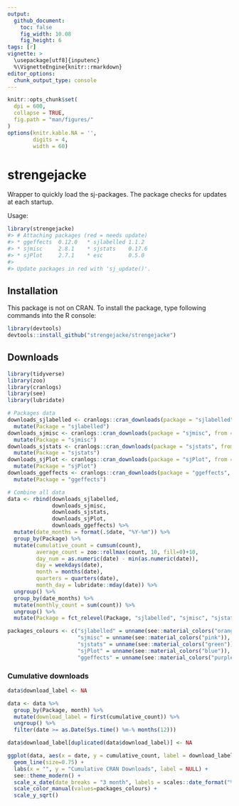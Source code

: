 ```yaml
---
output: 
  github_document:
    toc: false
    fig_width: 10.08
    fig_height: 6
tags: [r]
vignette: >
  \usepackage[utf8]{inputenc}
  %\VignetteEngine{knitr::rmarkdown}
editor_options: 
  chunk_output_type: console
---
```



```r
knitr::opts_chunk$set(
  dpi = 600,
  collapse = TRUE,
  fig.path = "man/figures/"
)
options(knitr.kable.NA = '',
        digits = 4,
        width = 60)
```

# strengejacke

Wrapper to quickly load the sj-packages. The package checks for updates at each startup.

Usage:
```r
library(strengejacke)
#> # Attaching packages (red = needs update)
#> * ggeffects  0.12.0   * sjlabelled 1.1.2 
#> * sjmisc     2.8.1    * sjstats    0.17.6     
#> * sjPlot     2.7.1    * esc        0.5.0      
#> 
#> Update packages in red with 'sj_update()'.
```

## Installation

This package is not on CRAN. To install the package, type following commands into the R console:

```r
library(devtools)
devtools::install_github("strengejacke/strengejacke")
```


## Downloads 

```r
library(tidyverse)
library(zoo)
library(cranlogs)
library(see)
library(lubridate)

# Packages data
downloads_sjlabelled <- cranlogs::cran_downloads(package = "sjlabelled", from = "2017-06-12") %>% 
  mutate(Package = "sjlabelled")
downloads_sjmisc <- cranlogs::cran_downloads(package = "sjmisc", from = "2015-03-22") %>% 
  mutate(Package = "sjmisc")
downloads_sjstats <- cranlogs::cran_downloads(package = "sjstats", from = "2016-05-23") %>% 
  mutate(Package = "sjstats")
downloads_sjPlot <- cranlogs::cran_downloads(package = "sjPlot", from = "2013-11-29") %>% 
  mutate(Package = "sjPlot")
downloads_ggeffects <- cranlogs::cran_downloads(package = "ggeffects", from = "2017-04-26") %>% 
  mutate(Package = "ggeffects")

# Combine all data
data <- rbind(downloads_sjlabelled,
              downloads_sjmisc,
              downloads_sjstats,
              downloads_sjPlot,
              downloads_ggeffects) %>% 
  mutate(date_months = format(.$date, "%Y-%m")) %>% 
  group_by(Package) %>% 
  mutate(cumulative_count = cumsum(count),
         average_count = zoo::rollmax(count, 10, fill=0)+10,
         day_num = as.numeric(date) - min(as.numeric(date)),
         day = weekdays(date),
         month = months(date),
         quarters = quarters(date),
         month_day = lubridate::mday(date)) %>% 
  ungroup() %>% 
  group_by(date_months) %>% 
  mutate(monthly_count = sum(count)) %>% 
  ungroup() %>% 
  mutate(Package = fct_relevel(Package, "sjlabelled", "sjmisc", "sjstats", "sjPlot", "ggeffects"))

packages_colours <- c("sjlabelled" = unname(see::material_colors("orange")),
                      "sjmisc" = unname(see::material_colors("pink")),
                      "sjstats" = unname(see::material_colors("green")),
                      "sjPlot" = unname(see::material_colors("blue")),
                      "ggeffects" = unname(see::material_colors("purple")))
```

### Cumulative downloads

```r
data$download_label <- NA

data <- data %>% 
  group_by(Package, month) %>% 
  mutate(download_label = first(cumulative_count)) %>% 
  ungroup() %>% 
  filter(date >= as.Date(Sys.time() %m-% months(12)))

data$download_label[duplicated(data$download_label)] <- NA

ggplot(data, aes(x = date, y = cumulative_count, label = download_label, color = Package)) +
  geom_line(size=0.75) +
  labs(x = "", y = "Cumulative CRAN Downloads", label = NULL) +
  see::theme_modern() +
  scale_x_date(date_breaks = "3 month", labels = scales::date_format("%Y-%m")) +
  scale_color_manual(values=packages_colours) +
  scale_y_sqrt()
```
